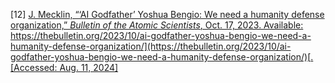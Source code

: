 \[12\]	[J. Mecklin, “‘AI Godfather’ Yoshua Bengio: We need a humanity defense organization,” *Bulletin of the Atomic Scientists*, Oct. 17, 2023\. Available:](http://paperpile.com/b/Lj1YHA/iDjcd) [https://thebulletin.org/2023/10/ai-godfather-yoshua-bengio-we-need-a-humanity-defense-organization/](https://thebulletin.org/2023/10/ai-godfather-yoshua-bengio-we-need-a-humanity-defense-organization/)[. \[Accessed: Aug. 11, 2024\]](http://paperpile.com/b/Lj1YHA/iDjcd)